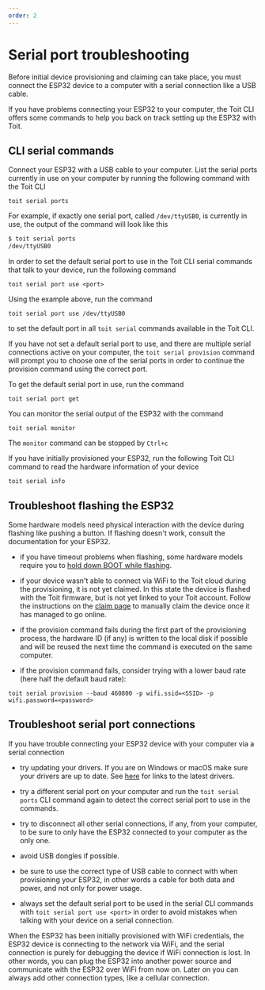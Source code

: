 ```yaml
---
order: 2
---
```


# Serial port troubleshooting

Before initial device provisioning and claiming can take place, you must connect the ESP32 device to a computer with a serial connection like a USB cable.

If you have problems connecting your ESP32 to your computer, the Toit CLI offers some commands to help you back on track setting up the ESP32 with Toit.

## CLI serial commands

Connect your ESP32 with a USB cable to your computer. List the serial ports currently in use on your computer by running the following command with the Toit CLI

```shell
toit serial ports
```

For example, if exactly one serial port, called `/dev/ttyUSB0`, is currently in use, the output of the command will look like this

```txt
$ toit serial ports
/dev/ttyUSB0
```

In order to set the default serial port to use in the Toit CLI serial commands that talk to your device, run the following command

```shell
toit serial port use <port>
```

Using the example above, run the command 

```shell
toit serial port use /dev/ttyUSB0
```

to set the default port in all `toit serial` commands available in the Toit CLI.

<Note title="Pro-tip for provisioning">

If you have not set a default serial port to use, and there are multiple serial connections active on your computer, the `toit serial provision` command will prompt you to choose one of the serial ports in order to continue the provision command using the correct port.

</Note>

To get the default serial port in use, run the command

```shell
toit serial port get
```

You can monitor the serial output of the ESP32 with the command

```shell
toit serial monitor
```

The `monitor` command can be stopped by `Ctrl+c`

If you have initially provisioned your ESP32, run the following Toit CLI command to read the hardware information of your device

```shell
toit serial info
```

## Troubleshoot flashing the ESP32

Some hardware models need physical interaction with the device during flashing like pushing a button. 
If flashing doesn't work, consult the documentation for your ESP32.

- if you have timeout problems when flashing, some hardware models require you to [hold down BOOT while flashing](https://randomnerdtutorials.com/solved-failed-to-connect-to-esp32-timed-out-waiting-for-packet-header/).

- if your device wasn't able to connect via WiFi to the Toit cloud during the provisioning, it is not yet claimed. In this state the device is flashed with the Toit firmware, 
but is not yet linked to your Toit account. Follow the instructions on the [claim page](../claim) to manually claim the device once it has managed to go
online.

 - if the provision command fails during the first part of the provisioning process, the hardware ID (if any) is written to the local disk if possible and will be reused the next time the command is executed on the same computer.

 - if the provision command fails, consider trying with a lower baud rate (here half the default baud rate):

```shell
toit serial provision --baud 460800 -p wifi.ssid=<SSID> -p wifi.password=<password>
```

## Troubleshoot serial port connections

If you have trouble connecting your ESP32 device with your computer via a serial connection

- try updating your drivers. If you are on Windows or macOS make sure your drivers are up to date. See [here](../provision) for links to the latest drivers.

- try a different serial port on your computer and run the `toit serial ports` CLI command again to detect the correct serial port to use in the commands.

- try to disconnect all other serial connections, if any, from your computer, to be sure to only have the ESP32 connected to your computer as the only one.

- avoid USB dongles if possible.

- be sure to use the correct type of USB cable to connect with when provisioning your ESP32, in other words a cable for both data and power, and not only for power usage.

- always set the default serial port to be used in the serial CLI commands with `toit serial port use <port>` in order to avoid mistakes when talking with your device on a serial connection.

<Note title="Device connections">

When the ESP32 has been initially provisioned with WiFi credentials, the ESP32 device is connecting to the network via WiFi, and the serial connection is purely for debugging the device if WiFi connection is lost. 
In other words, you can plug the ESP32 into another power source and communicate with the ESP32 over WiFi from now on.
Later on you can always add other connection types, like a cellular connection.

</Note>
